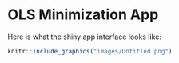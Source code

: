 # OLS Minimization App

Here is what the shiny app interface looks like: 


```r
knitr::include_graphics("images/Untitled.png")
```

